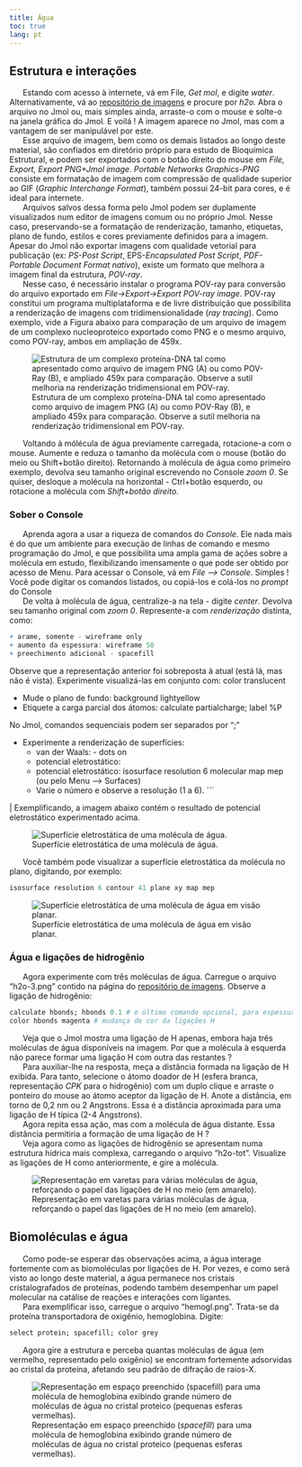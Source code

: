 ```yaml
---
title: Àgua
toc: true
lang: pt
---
```


<!-- Google tag (gtag.js)-->

```{=html}
<script async src="https://www.googletagmanager.com/gtag/js?id=G-S1L73VGCG5"></script>
```
```{=html}
<script>
  window.dataLayer = window.dataLayer || [];
  function gtag(){dataLayer.push(arguments);}
  gtag('js', new Date());

  gtag('config', 'G-S1L73VGCG5');
</script>
```


## Estrutura e interações

|       Estando com acesso à internete, vá em File, *Get mol*, e digite *water*. Alternativamente, vá ao [repositório de imagens](.\figBook\figuras.html) e procure por *h2o.* Abra o arquivo no Jmol ou, mais simples ainda, arraste-o com o mouse e solte-o na janela gráfica do Jmol. E voilá ! A imagem aparece no Jmol, mas com a vantagem de ser manipulável por este.

|       Esse arquivo de imagem, bem como os demais listados ao longo deste material, são confiados em diretório próprio para estudo de Bioquímica Estrutural, e podem ser exportados com o botão direito do mouse em *File, Export, Export PNG+Jmol image*. *Portable Networks Graphics-PNG* consiste em formatação de imagem com compressão de qualidade superior ao GIF (*Graphic Interchange Format*), também possui 24-bit para cores, e é ideal para internete.

|       Arquivos salvos dessa forma pelo Jmol podem ser duplamente visualizados num editor de imagens comum ou no próprio Jmol. Nesse caso, preservando-se a formatação de renderização, tamanho, etiquetas, plano de fundo, estilos e cores previamente definidos para a imagem. Apesar do Jmol não exportar imagens com qualidade vetorial para publicação (ex: *PS-Post Script*, EPS-*Encapsulated Post Script*, *PDF-Portable Document Format nativo*), existe um formato que melhora a imagem final da estrutura, *POV-ray*.

|       Nesse caso, é necessário instalar o programa POV-ray para conversão do arquivo exportado em *File-\>Export-\>Export POV-ray image*. POV-ray constitui um programa multiplataforma e de livre distribuição que possibilita a renderização de imagens com tridimensionalidade (*ray tracing*). Como exemplo, vide a Figura abaixo para comparação de um arquivo de imagem de um complexo nucleoproteico exportado como PNG e o mesmo arquivo, como POV-ray, ambos em ampliação de 459x.

![Estrutura de um complexo proteína-DNA tal como apresentado como arquivo de imagem PNG (A) ou como POV-Ray (B), e ampliado 459x para comparação. Observe a sutil melhoria na renderização tridimensional em POV-ray.](povray.png)

|       Voltando à mólécula de água previamente carregada, rotacione-a com o mouse. Aumente e reduza o tamanho da molécula com o mouse (botão do meio ou Shift+botão direito). Retornando à molécula de água como primeiro exemplo, devolva seu tamanho original escrevendo no Console *zoom 0*. Se quiser, desloque a molécula na horizontal - Ctrl+botão esquerdo, ou rotacione a molécula com *Shift+botão direito*.

### Sober o Console

|       Aprenda agora a usar a riqueza de comandos do *Console.* Ele nada mais é do que um ambiente para execução de linhas de comando e mesmo programação do Jmol, e que possibilita uma ampla gama de ações sobre a molécula em estudo, flexibilizando imensamente o que pode ser obtido por acesso de Menu. Para acessar o Console, vá em *File --\> Console*. Simples ! Você pode digitar os comandos listados, ou copiá-los e colá-los no *prompt* do Console

|       De volta à molécula de água, centralize-a na tela - digite *center*. Devolva seu tamanho original com *zoom 0*. Represente-a com *renderização* distinta, como:

```  r
+ arame, somente - wireframe only
+ aumento da espessura: wireframe 50
+ preechimento adicional - spacefill
```


 Observe que a representação anterior foi sobreposta à atual (está lá, mas não é vista). Experimente visualizá-las em conjunto com: color translucent
 
 + Mude o plano de fundo: background lightyellow
 + Etiquete a carga parcial dos átomos: calculate partialcharge; label %P
 
 No Jmol, comandos sequenciais podem ser separados por ";"
 
 + Experimente a renderização de superfícies:
   - van der Waals: - dots on
   - potencial eletrostático: 
   - potencial eletrostático: isosurface resolution 6 molecular map mep (ou pelo Menu --> Surfaces)
   - Varie o número e observe a resolução (1 a 6). 
```

\| Exemplificando, a imagem abaixo contém o resultado de potencial eletrostático experimentado acima.

![Superfície eletrostática de uma molécula de água.](h2o-eletr.png)

|       Você também pode visualizar a superfície eletrostática da molécula no plano, digitando, por exemplo:

``` r
isosurface resolution 6 contour 41 plane xy map mep
```

![Superfície eletrostática de uma molécula de água em visão planar.](water-eletrost.png)

### Água e ligações de hidrogênio

|       Agora experimente com três moléculas de água. Carregue o arquivo "h2o-3.png" contido na página do [repositório de imagens](.\figBook\figuras.html). Observe a ligação de hidrogênio:

``` r
calculate hbonds; hbonds 0.1 # o último comando opcional, para espessura)
color hbonds magenta # mudança de cor da ligações H
```

|       Veja que o Jmol mostra uma ligação de H apenas, embora haja três moléculas de água disponíveis na imagem. Por que a molécula à esquerda não parece formar uma ligação H com outra das restantes ?

|       Para auxiliar-lhe na resposta, meça a distância formada na ligação de H exibida. Para tanto, selecione o átomo doador de H (esfera branca, representação *CPK* para o hidrogênio) com um duplo clique e arraste o ponteiro do mouse ao átomo aceptor da ligação de H. Anote a distância, em torno de 0,2 nm ou 2 Angstrons. Essa é a distância aproximada para uma ligação de H típica (2-4 Angstrons).

|       Agora repita essa ação, mas com a molécula de água distante. Essa distância permitiria a formação de uma ligação de H ?

|       Veja agora como as ligações de hidrogênio se apresentam numa estrutura hídrica mais complexa, carregando o arquivo "h2o-tot". Visualize as ligações de H como anteriormente, e gire a molécula.

![Representação em varetas para várias moléculas de água, reforçando o papel das ligações de H no meio (em amarelo).](h2o-tot.png)

## Biomoléculas e água

|       Como pode-se esperar das observações acima, a água interage fortemente com as biomoléculas por ligações de H. Por vezes, e como será visto ao longo deste material, a água permanece nos cristais cristalografados de proteínas, podendo também desempenhar um papel molecular na catálise de reações e interações com ligantes.

|       Para exemplificar isso, carregue o arquivo “hemogl.png”. Trata-se da proteína transportadora de oxigênio, hemoglobina. Digite:

``` r
select protein; spacefill; color grey
```

|       Agora gire a estrutura e perceba quantas moléculas de água (em vermelho, representado pelo oxigênio) se encontram fortemente adsorvidas ao cristal da proteína, afetando seu padrão de difração de raios-X.

![Representação em espaço preenchido (*spacefill*) para uma molécula de hemoglobina exibindo grande número de moléculas de água no cristal proteico (pequenas esferas vermelhas).](hemogl.png)
